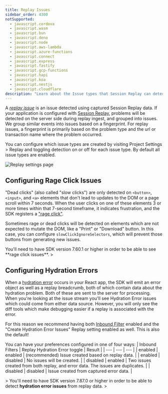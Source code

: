 ```yaml
---
title: Replay Issues
sidebar_order: 4300
notSupported:
  - javascript.cordova
  - javascript.wasm
  - javascript.bun
  - javascript.deno
  - javascript.node
  - javascript.aws-lambda
  - javascript.azure-functions
  - javascript.connect
  - javascript.express
  - javascript.fastify
  - javascript.gcp-functions
  - javascript.hapi
  - javascript.koa
  - javascript.nestjs
  - javascript.cloudflare
description: "Learn about the Issue types that Session Replay can detect."
---
```


A _[replay issue](/product/issues/issue-details/replay-issues/)_ is an issue detected using captured Session Replay data. If your application is configured with [Session Replay](/product/session-replay/), problems will be detected on the server side during replay ingest, and grouped into issues. We group similar events into issues based on a fingerprint. For replay issues, a fingerprint is primarily based on the problem type and the url or transaction name where the problem occurred.

You can configure which issue types are created by visiting Project Settings > Replay and toggling detection on or off for each issue type. By default all issue types are enabled.

![Replay settings page](./img/replay-settings.png)

## Configuring Rage Click Issues

"Dead clicks" (also called "slow clicks") are only detected on `<button>`, `<input>`, and `<a>` elements that don't lead to updates to the DOM or a page scroll within 7 seconds. When the user clicks on one of these elements 3 or more times within that 7-second timeframe, it indicates frustration, and the SDK registers a ["rage click"](/product/issues/issue-details/replay-issues/rage-clicks/).

Sometimes rage or dead clicks will be detected on elements which are not expected to mutate the DOM, like a "Print" or "Download" button. In this case, you can configure `slowClickIgnoreSelectors`, which will prevent those buttons from generating new issues.

<Alert>
  You'll need to have SDK version 7.60.1 or higher in order to be able to see
  **rage click issues**.
</Alert>>

## Configuring Hydration Errors

When a [hydration error](/product/issues/issue-details/replay-issues/hydration-error/) occurs in your React app, the SDK will emit an error object as well as a replay breadcrumb, both of which contain data about the hydration problem. Both of these are sent to the server for processing. When you're looking at the issue stream you'll see Hydration Error issues which could come from either data source. However, you will only see the diff tools which make debugging easier if a replay is associated with the error.

For this reason we recommend having both [Inbound Filter](/concepts/data-management/filtering/) enabled and the "Create Hydration Error Issues" Replay setting enabled as well. This is also the default!

You can have your preferences configured in one of four ways:
| Inbound Filters | Replay Hydration Error toggle | Result |
| --- | --- | --- |
| enabled | enabled | (recommended) Issue created based on replay data. |
| enabled | disabled | No issues will be created. |
| disabled | enabled | Two issues created from both replay, and error data. The issues are duplicates. |
| disabled | disabled | Issue created from captured error data. |

<Alert>>
  You'll need to have SDK version 7.87.0 or higher in order to be able to detect
  **hydration error issues** from replay data.
</Alert>>
